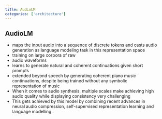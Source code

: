 ```yaml
---
title: AudioLM
categories: ['architecture']
---
```


## AudioLM
- maps the input audio into a sequence of discrete tokens and casts audio generation as language modeling task in this representation space
- training on large corpora of raw
- audio waveforms
- learns to generate natural and coherent continuations given short prompts
- extended beyond speech by generating coherent piano music continuations, despite being trained without any symbolic representation of music
- When it comes to audio synthesis, multiple scales make achieving high audio quality while displaying consistency very challenging
- This gets achieved by this model by combining recent advances in neural audio compression, self-supervised representation learning and language modelling.



